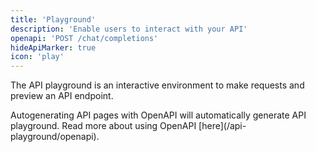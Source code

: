 ```yaml
---
title: 'Playground'
description: 'Enable users to interact with your API'
openapi: 'POST /chat/completions'
hideApiMarker: true
icon: 'play'
---
```


The API playground is an interactive environment to make requests and preview an API endpoint.

<Info>
  Autogenerating API pages with OpenAPI will automatically generate API
  playground. Read more about using OpenAPI [here](/api-playground/openapi).
</Info>
